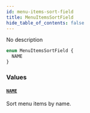 ```yaml
---
id: menu-items-sort-field
title: MenuItemsSortField
hide_table_of_contents: false
---
```


No description

```graphql
enum MenuItemsSortField {
  NAME
}
```

### Values

#### [`NAME`](#)

Sort menu items by name.
